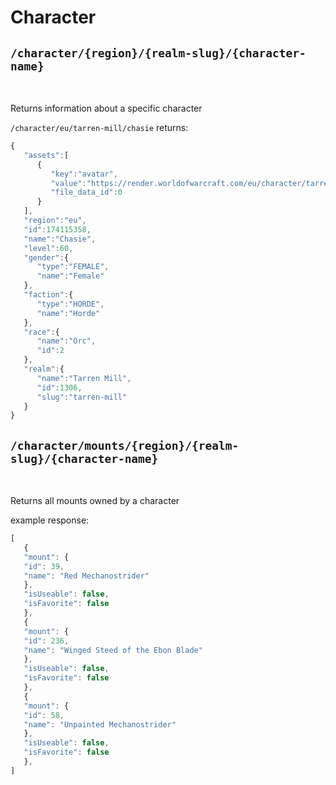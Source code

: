 # Character

## `/character/{region}/{realm-slug}/{character-name}`
<br/>

Returns information about a specific character

`/character/eu/tarren-mill/chasie` returns:

```js
{
   "assets":[
      {
         "key":"avatar",
         "value":"https://render.worldofwarcraft.com/eu/character/tarren-mill/30/174115358-avatar.jpg",
         "file_data_id":0
      }
   ],
   "region":"eu",
   "id":174115358,
   "name":"Chasie",
   "level":60,
   "gender":{
      "type":"FEMALE",
      "name":"Female"
   },
   "faction":{
      "type":"HORDE",
      "name":"Horde"
   },
   "race":{
      "name":"Orc",
      "id":2
   },
   "realm":{
      "name":"Tarren Mill",
      "id":1306,
      "slug":"tarren-mill"
   }
}
```

## `/character/mounts/{region}/{realm-slug}/{character-name}`
<br/>

Returns all mounts owned by a character

example response:

```js
[
   {
   "mount": {
   "id": 39,
   "name": "Red Mechanostrider"
   },
   "isUseable": false,
   "isFavorite": false
   },
   {
   "mount": {
   "id": 236,
   "name": "Winged Steed of the Ebon Blade"
   },
   "isUseable": false,
   "isFavorite": false
   },
   {
   "mount": {
   "id": 58,
   "name": "Unpainted Mechanostrider"
   },
   "isUseable": false,
   "isFavorite": false
   },
]
```
